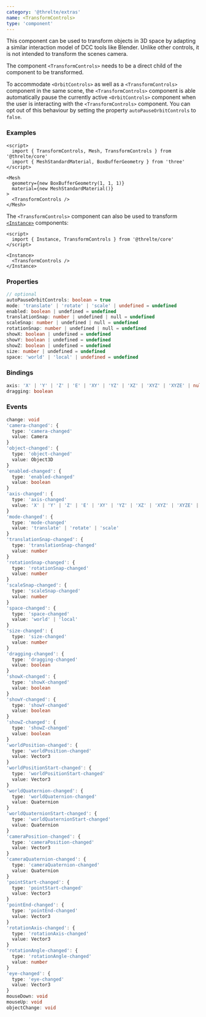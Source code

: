 ```yaml
---
category: '@threlte/extras'
name: <TransformControls>
type: 'component'
---
```


This component can be used to transform objects in 3D space by adapting a similar interaction model of DCC tools like Blender. Unlike other controls, it is not intended to transform the scenes camera.

The component `<TransformControls>` needs to be a direct child of the component to be transformed.

To accommodate `<OrbitControls>` as well as a `<TransformControls>` component in the same scene, the `<TransformControls>` component is able automatically pause the currently active `<OrbitControls>` component when the user is interacting with the `<TransformControls>` component. You can opt out of this behaviour by setting the property `autoPauseOrbitControls` to `false`.

<Example path="extras/transform-controls" />

### Examples

```svelte
<script>
  import { TransformControls, Mesh, TransformControls } from '@threlte/core'
  import { MeshStandardMaterial, BoxBufferGeometry } from 'three'
</script>

<Mesh
  geometry={new BoxBufferGeometry(1, 1, 1)}
  material={new MeshStandardMaterial()}
>
  <TransformControls />
</Mesh>
```

The `<TransformControls>` component can also be used to transform [`<Instance>`](/extras/instance) components:

```svelte
<script>
  import { Instance, TransformControls } from '@threlte/core'
</script>

<Instance>
  <TransformControls />
</Instance>
```

### Properties

```ts
// optional
autoPauseOrbitControls: boolean = true
mode: 'translate' | 'rotate' | 'scale' | undefined = undefined
enabled: boolean | undefined = undefined
translationSnap: number | undefined | null = undefined
scaleSnap: number | undefined | null = undefined
rotationSnap: number | undefined | null = undefined
showX: boolean | undefined = undefined
showY: boolean | undefined = undefined
showZ: boolean | undefined = undefined
size: number | undefined = undefined
space: 'world' | 'local' | undefined = undefined
```

### Bindings

```ts
axis: 'X' | 'Y' | 'Z' | 'E' | 'XY' | 'YZ' | 'XZ' | 'XYZ' | 'XYZE' | null
dragging: boolean
```

### Events

```ts
change: void
'camera-changed': {
  type: 'camera-changed'
  value: Camera
}
'object-changed': {
  type: 'object-changed'
  value: Object3D
}
'enabled-changed': {
  type: 'enabled-changed'
  value: boolean
}
'axis-changed': {
  type: 'axis-changed'
  value: 'X' | 'Y' | 'Z' | 'E' | 'XY' | 'YZ' | 'XZ' | 'XYZ' | 'XYZE' | null
}
'mode-changed': {
  type: 'mode-changed'
  value: 'translate' | 'rotate' | 'scale'
}
'translationSnap-changed': {
  type: 'translationSnap-changed'
  value: number
}
'rotationSnap-changed': {
  type: 'rotationSnap-changed'
  value: number
}
'scaleSnap-changed': {
  type: 'scaleSnap-changed'
  value: number
}
'space-changed': {
  type: 'space-changed'
  value: 'world' | 'local'
}
'size-changed': {
  type: 'size-changed'
  value: number
}
'dragging-changed': {
  type: 'dragging-changed'
  value: boolean
}
'showX-changed': {
  type: 'showX-changed'
  value: boolean
}
'showY-changed': {
  type: 'showY-changed'
  value: boolean
}
'showZ-changed': {
  type: 'showZ-changed'
  value: boolean
}
'worldPosition-changed': {
  type: 'worldPosition-changed'
  value: Vector3
}
'worldPositionStart-changed': {
  type: 'worldPositionStart-changed'
  value: Vector3
}
'worldQuaternion-changed': {
  type: 'worldQuaternion-changed'
  value: Quaternion
}
'worldQuaternionStart-changed': {
  type: 'worldQuaternionStart-changed'
  value: Quaternion
}
'cameraPosition-changed': {
  type: 'cameraPosition-changed'
  value: Vector3
}
'cameraQuaternion-changed': {
  type: 'cameraQuaternion-changed'
  value: Quaternion
}
'pointStart-changed': {
  type: 'pointStart-changed'
  value: Vector3
}
'pointEnd-changed': {
  type: 'pointEnd-changed'
  value: Vector3
}
'rotationAxis-changed': {
  type: 'rotationAxis-changed'
  value: Vector3
}
'rotationAngle-changed': {
  type: 'rotationAngle-changed'
  value: number
}
'eye-changed': {
  type: 'eye-changed'
  value: Vector3
}
mouseDown: void
mouseUp: void
objectChange: void
```
